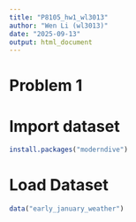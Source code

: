 ```yaml
---
title: "P8105_hw1_wl3013"
author: "Wen Li (wl3013)"
date: "2025-09-13"
output: html_document
---
```


# Problem 1
# Import dataset
```r
install.packages("moderndive")
```

# Load Dataset
```r
data("early_january_weather")
```

